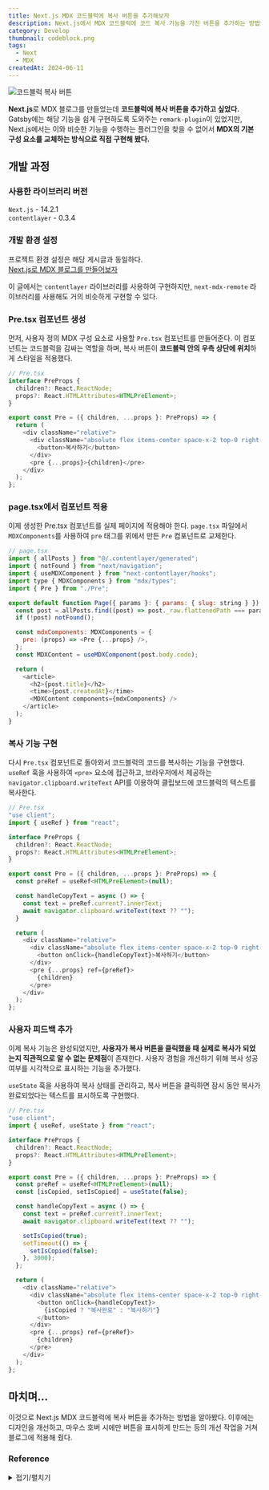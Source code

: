 ```yaml
---
title: Next.js MDX 코드블럭에 복사 버튼을 추가해보자
description: Next.js에서 MDX 코드블럭에 코드 복사 기능을 가진 버튼을 추가하는 방법을 알아봅시다.
category: Develop
thumbnail: codeblock.png
tags:
  - Next
  - MDX
createdAt: 2024-06-11
---
```

![코드블럭 복사 버튼](https://i.ibb.co/hL7dVXv/2024-06-18-10-22.gif)  

**Next.js**로 MDX 블로그를 만들었는데 **코드블럭에 복사 버튼을 추가하고 싶었다.** 
Gatsby에는 해당 기능을 쉽게 구현하도록 도와주는 `remark-plugin`이 있었지만, 
Next.js에서는 이와 비슷한 기능을 수행하는 플러그인을 찾을 수 없어서 **MDX의 기본 구성 요소를 교체하는 방식으로 직접 구현해 봤다.**

## 개발 과정 
### 사용한 라이브러리 버전 
`Next.js` - 14.2.1  
`contentlayer` - 0.3.4

### 개발 환경 설정 
프로젝트 환경 설정은 해당 게시글과 동일하다.  
[Next.js로 MDX 블로그를 만들어보자](http://sihun.dev/blog/nextjs_mdx_blog)  

이 글에서는 `contentlayer` 라이브러리를 사용하여 구현하지만, 
`next-mdx-remote` 라이브러리를 사용해도 거의 비슷하게 구현할 수 있다.

### Pre.tsx 컴포넌트 생성
먼저, 사용자 정의 MDX 구성 요소로 사용할 `Pre.tsx` 컴포넌트를 만들어준다. 
이 컴포넌트는 코드블럭을 감싸는 역할을 하며, 복사 버튼이 **코드블럭 안의 우측 상단에 위치**하게 스타일을 적용했다.
```javascript
// Pre.tsx
interface PreProps {
  children?: React.ReactNode;
  props?: React.HTMLAttributes<HTMLPreElement>;
}

export const Pre = ({ children, ...props }: PreProps) => {
  return (
    <div className="relative">
      <div className="absolute flex items-center space-x-2 top-0 right-0 m-[11px]">
        <button>복사하기</button>
      </div>
      <pre {...props}>{children}</pre>
    </div>
  );
};

```

### page.tsx에서 컴포넌트 적용
이제 생성한 Pre.tsx 컴포넌트를 실제 페이지에 적용해야 한다. 
`page.tsx` 파일에서 `MDXComponents`를 사용하여 `pre` 태그를 위에서 만든 `Pre` 컴포넌트로 교체한다.
```javascript 
// page.tsx
import { allPosts } from "@/.contentlayer/generated";
import { notFound } from "next/navigation";
import { useMDXComponent } from "next-contentlayer/hooks";
import type { MDXComponents } from "mdx/types";
import { Pre } from "./Pre";

export default function Page({ params }: { params: { slug: string } }) {
  const post = allPosts.find((post) => post._raw.flattenedPath === params.slug);
  if (!post) notFound();

  const mdxComponents: MDXComponents = {
    pre: (props) => <Pre {...props} />,
  };
  const MDXContent = useMDXComponent(post.body.code);

  return (
    <article>
      <h2>{post.title}</h2>
      <time>{post.createdAt}</time>
      <MDXContent components={mdxComponents} />
    </article>
  );
}

```

### 복사 기능 구현
다시 `Pre.tsx` 컴포넌트로 돌아와서 코드블럭의 코드를 복사하는 기능을 구현했다. 
`useRef` 훅을 사용하여 `<pre>` 요소에 접근하고, 브라우저에서 제공하는 `navigator.clipboard.writeText` API를 이용하여 
클립보드에 코드블럭의 텍스트를 복사한다. 
```javascript
// Pre.tsx 
"use client";
import { useRef } from "react";

interface PreProps {
  children?: React.ReactNode;
  props?: React.HTMLAttributes<HTMLPreElement>;
}

export const Pre = ({ children, ...props }: PreProps) => {
  const preRef = useRef<HTMLPreElement>(null);

  const handleCopyText = async () => {
    const text = preRef.current?.innerText;
    await navigator.clipboard.writeText(text ?? "");
  }

  return (
    <div className="relative">
      <div className="absolute flex items-center space-x-2 top-0 right-0 m-[11px]">
        <button onClick={handleCopyText}>복사하기</button>
      </div>
      <pre {...props} ref={preRef}>
        {children}
      </pre>
    </div>
  );
};

``` 

### 사용자 피드백 추가 
이제 복사 기능은 완성되었지만, **사용자가 복사 버튼을 클릭했을 때 실제로 복사가 되었는지 직관적으로 알 수 없는 문제점**이 존재한다. 
사용자 경험을 개선하기 위해 복사 성공 여부를 시각적으로 표시하는 기능을 추가했다.  

`useState` 훅을 사용하여 복사 상태를 관리하고, 
복사 버튼을 클릭하면 잠시 동안 복사가 완료되었다는 텍스트를 표시하도록 구현했다. 
```javascript
// Pre.tsx
"use client";
import { useRef, useState } from "react";

interface PreProps {
  children?: React.ReactNode;
  props?: React.HTMLAttributes<HTMLPreElement>;
}

export const Pre = ({ children, ...props }: PreProps) => {
  const preRef = useRef<HTMLPreElement>(null);
  const [isCopied, setIsCopied] = useState(false);

  const handleCopyText = async () => {
    const text = preRef.current?.innerText;
    await navigator.clipboard.writeText(text ?? "");

    setIsCopied(true);
    setTimeout(() => {
      setIsCopied(false);
    }, 3000);
  };

  return (
    <div className="relative">
      <div className="absolute flex items-center space-x-2 top-0 right-0 m-[11px]">
        <button onClick={handleCopyText}>
          {isCopied ? "복사완료" : "복사하기"}
        </button>
      </div>
      <pre {...props} ref={preRef}>
        {children}
      </pre>
    </div>
  );
};

```

## 마치며... 
이것으로 Next.js MDX 코드블럭에 복사 버튼을 추가하는 방법을 알아봤다. 이후에는 디자인을 개선하고,
마우스 호버 시에만 버튼을 표시하게 만드는 등의 개선 작업을 거쳐 블로그에 적용해 줬다. 

### Reference
<details>
<summary>접기/펼치기</summary> 

[How to add a copy code button to your blog posts](https://philstainer.io/blog/copy-code-button-markdown)    
[Copy to Clipboard Button In MDX with Next.js and Rehype Pretty Code](https://claritydev.net/blog/copy-to-clipboard-button-nextjs-mdx-rehype)  
</details>

